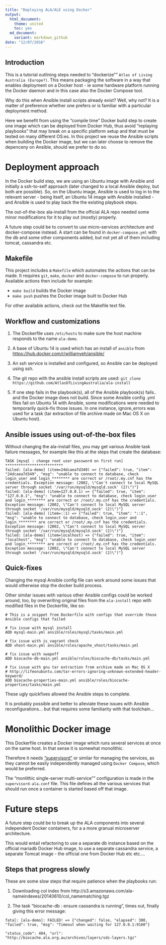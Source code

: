 ```yaml
---
title: "Deploying ALA/ALE using Docker"
output:
  html_document:
    theme: united
    toc: yes
  md_document:
    variant: markdown_github
date: "12/07/2016"
---
```


## Introduction

This is a tutorial outlining steps needed to "dockerize"" `Atlas of Living Australia (Europe?)`. This means packaging the software in a way that enables deployment on a Docker host - ie some hardware platform running the Docker daemon and in this case also the Docker Compose tool. 

Why do this when Ansible install scripts already exist? Well, why not? It is a matter of preference whether one prefers or is familiar with a particular deployment method. 

Here we benefit from using the "compile time" Docker build step to create one image which can be deployed from Docker Hub, thus avoid "replaying playbooks" that may break on a specific platform setup and that must be tested on many different OS:es. In this project we reuse the Ansible scripts when building the Docker image, but we can later choose to remove the depenceny on Ansible, should we prefer to do so.


# Deployment approach

In the Docker build step, we are using an Ubuntu image with Ansible and initially a ssh-to-self approach (later changed to a local Ansible deploy, but both are possible). So, on the Ubuntu image, Ansible is used to log in to the relevant server -  being itself, an Ubuntu 14 image with Ansible installed - and Ansible is used to play back the the existing playbook steps. 

The out-of-the-box ala-install from the official ALA repo needed some minor modifications for it to play out (mostly) properly. 

A future step could be to convert to use micro-services architecture and docker-compose instead. A start can be found in `docker-compose.yml` with the db and some other components added, but not yet all of them including tomcat, cassandra etc.

## Makefile

This project includes a `Makefile` which automates the actions that can be made. It requires `git`, `make`, `docker` and `docker-compose` to run properly. Available actions then include for example:

- `make build` builds the Docker image
- `make push` pushes the Docker image built to Docker Hub

For other available actions, check out the Makefile text file.

## Workflow and customizations

1. The Dockerfile uses `/etc/hosts` to make sure the host machine responds to the name `ala-demo`.

1. A base of Ubuntu 14 is used which has an install of `ansible` from <https://hub.docker.com/r/williamyeh/ansible/>

1. An ssh service is installed and configured, so Ansible can be deployed using ssh.

1. The git repo with the ansible install scripts are used:
`git clone https://github.com/AtlasOfLivingAustralia/ala-install`

1. If one step fails in the playbook(s), all of the Ansible playbook(s) fails.. and the Docker image does not build. Since some Ansible config .yml files fail on Ubuntu 14 with Ansible, some modifications were needed to temporarily quick-fix those issues. In one instance, ignore_errors was used for a task (tar extraction of file archive made on Mac OS X on Ubuntu host).

## Ansible issues using out-of-the-box files

Without changing the ala-install files, you may get various Ansible task failure messages, for example like this at the steps that create the database:

```console
TASK [mysql : change root user password on first run] **************************
failed: [ala-demo] (item=24dcaea7d349) => {"failed": true, "item": "24dcaea7d349", "msg": "unable to connect to database, check login_user and login_******** are correct or /root/.my.cnf has the credentials. Exception message: (2002, \"Can't connect to local MySQL server through socket '/var/run/mysqld/mysqld.sock' (2)\")"}
failed: [ala-demo] (item=127.0.0.1) => {"failed": true, "item": "127.0.0.1", "msg": "unable to connect to database, check login_user and login_******** are correct or /root/.my.cnf has the credentials. Exception message: (2002, \"Can't connect to local MySQL server through socket '/var/run/mysqld/mysqld.sock' (2)\")"}
failed: [ala-demo] (item=::1) => {"failed": true, "item": "::1", "msg": "unable to connect to database, check login_user and login_******** are correct or /root/.my.cnf has the credentials. Exception message: (2002, \"Can't connect to local MySQL server through socket '/var/run/mysqld/mysqld.sock' (2)\")"}
failed: [ala-demo] (item=localhost) => {"failed": true, "item": "localhost", "msg": "unable to connect to database, check login_user and login_******** are correct or /root/.my.cnf has the credentials. Exception message: (2002, \"Can't connect to local MySQL server through socket '/var/run/mysqld/mysqld.sock' (2)\")"}

```

## Quick-fixes

Changing the mysql Ansible config file can work around some issues that would otherwise stop the docker build process. 

Other similar issues with various other Ansible configs could be worked around, too, by overwriting original files from the `ala-install` repo with modified files in the Dockerfile, like so:


```console
# This is a snippet from Dockerfile with configs that override those Ansible configs that failed

# fix issue with mysql install
ADD mysql-main.yml ansible/roles/mysql/tasks/main.yml

# fix issue with is_vagrant check
ADD vhost-main.yml ansible/roles/apache_vhost/tasks/main.yml

# fix issue with swapoff
ADD biocache-db-main.yml ansible/roles/biocache-db/tasks/main.yml

# fix issue with gnu tar extraction from archive made on Mac OS X
# http://lifeonubuntu.com/tar-errors-ignoring-unknown-extended-header-keyword/
ADD biocache-properties-main.yml ansible/roles/biocache-properties/tasks/main.yml

```

These ugly quickfixes allowed the Ansible steps to complete. 

It is probably possible and better to alleviate these issues with Ansible reconfigurations... but that requires some familiarity with that toolchain...

# Monolithic Docker image

This Dockerfile creates a Docker image which runs several services at once on the same host. In that sense it is somewhat monolithic. 

Therefore it needs ["supervisord"](https://docs.docker.com/engine/admin/using_supervisord/) or similar for managing the services, as they cannot be easily independently managed using `Docker Compose`, which would be preferred. 

The "monlithic single-server multi-service"" configuration is made in the `supervisord-ala.conf` file. This file defines all the various services that should run once a container is started based off that image.

# Future steps

A future step could be to break up the ALA components into several independent Docker containers, for a a more granual microserver architecture. 

This would entail refactoring to use a separate db instance based on the official mariadb Docker Hub image, to use a separate cassandra service, a separate Tomcat image - the official one from Docker Hub etc etc....

## Steps that progress slowly

These are some slow steps that require patience when the playbooks run:

1. Downloading col index from http://s3.amazonaws.com/ala-nameindexes/20140610/col_namematching.tgz

1. The task "biocache-db : ensure cassandra is running", times out, finally giving this error message:

```console
fatal: [ala-demo]: FAILED! => {"changed": false, "elapsed": 300, "failed": true, "msg": "Timeout when waiting for 127.0.0.1:9160"}

"status_code": 404, "url": "http://biocache.ala.org.au/archives/layers/sds-layers.tgz"
```

